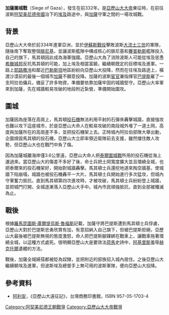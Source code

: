 {{Infobox Military Conflict
|image=[[File:Castaigne_Siege_of_Gaza.jpg|300px]]
|caption=
|conflict=加薩圍城戰
|partof={{tsl|en|Wars_of_Alexander_the_Great|亞歷山大大帝的征戰|亞歷山大大帝東征}}
|date=前332年九月到十月
|place=[[加薩|加薩]]
|result=[[馬其頓王國|馬其頓王國]]勝利
|territory=亞歷山大占領[[埃及|埃及]]
|combatant1=[[馬其頓王國|馬其頓王國]],<br />[[希臘城邦|希臘城邦]]盟軍
|combatant2=波斯[[阿契美尼德帝國|阿契美尼德帝國]],<br />[[阿拉伯|阿拉伯]]雇傭軍
|commander1=[[亞歷山大大帝|亞歷山大大帝]]
|commander2=[[巴提斯|巴提斯]]†
| strength1         = 45,000人
| strength2         = 15,000人<ref name="W. Engels 1980">{{cite book |title=Alexander the Great and the Logistics of the Macedonian Army |publisher=[[University_of_California_Press|University of California Press]] |publication-place=Berkeley, California, United States |lccn=76-52025 |year=1980 |url=https://books.google.com/books?id=OiMWqRokCZ4C |isbn=9780520042728 |first=Donald W. |last=Engels |via=[[Google_Books|Google Books]] |chapter=3. Syria, Lebanon, Israel, Egypt, and Iraq |chapter-url=https://books.google.com/books?id=OiMWqRokCZ4C&pg=PA54 |orig-year=1978 |edition=2nd |pages=54–70 |access-date=2022-05-30 |archive-date=2022-05-30 |archive-url=https://web.archive.org/web/20220530161520/https://books.google.com/books?id=OiMWqRokCZ4C }}</ref>
| casualties1       = 未知，但很少
| casualties2       = 11,000人<ref name="W. Engels 1980" />
}}
{{Campaignbox Alexander's Persian campaigns}}

'''加薩圍城戰'''（Siege of Gaza），發生在前332年。是[[亞歷山大大帝|亞歷山大大帝]]東征時，在前往波斯[[阿契美尼德帝國|阿契美尼德帝國]]治下的[[埃及|埃及]]路途中，與[[加薩|加薩]]守軍之間的一場攻城戰。

== 背景 ==
亞歷山大大帝於前334年進軍亞洲，並於[[伊蘇斯戰役|伊蘇斯戰役]]擊敗波斯[[大流士三世|大流士三世]]的軍隊，隨後南下奪取整個[[腓尼基|腓尼基]]，並讓波斯艦隊中構成核心的腓尼基和[[賽普勒斯|賽普勒斯]]艦隊投入自己的旗下，馬其頓因此成為海軍強國。亞歷山大為了消除波斯人可能從埃及慫恿[[希臘城邦|希臘城邦]]反抗馬其頓的可能，加上埃及相當富饒，繼續朝既定的目標埃及進軍。一路上[[耶路撒冷|耶路撒冷]]和鄰近[[巴勒斯坦|巴勒斯坦]]地區紛紛向亞歷山大投降，然而在往埃及路途上，橫渡沙漠前的最後一個城市[[加薩|加薩]]不願意投降。加薩的波斯[[宦官|宦官]]兼指揮官[[巴提斯|巴提斯]]雇了一支阿拉伯傭兵，備妥了許多物資，準備要依靠加薩牢固的城牆堅守。亞歷山大率軍來到加薩，先在城牆較易攻破的地段附近紮營，準備開始圍攻。

== 圍城 ==
加薩因為座落在高崗上，馬其頓[[投石機|投石機]]無法利用平射的石彈來轟擊城牆，直接強攻也難以攻下這座城市，於是亞歷山大命人在較易攻破的南段城外堆了一道土岡，高度與加薩所在的高崗差不多，並把投石機架上去。正時城內阿拉伯部隊大舉出動，企圖燒毀馬其頓的投石機，亞歷山大立即率領近衛隊前去支援，雖然擋住敵人攻勢，但亞歷山大也在戰鬥中負了傷。

因為加薩城離海岸僅3.6公里遠，亞歷山大命人把[[泰爾圍城戰|泰爾圍城戰]]所用的投石機從海上運過來。當亞歷山大的傷差不多好了後，命士兵把土岡寬度擴大並且環繞全城，也把泰爾來的投石機架好，開始對城牆轟擊。馬其頓士兵還挖地道來掏空牆基，使城牆下陷崩塌，城牆也被投石機轟平一大片。馬其頓士兵開始進行多次猛攻，但城內守軍奮力抵抗，直到馬其頓第四次進攻時，才被攻破，馬其頓士兵紛紛登上城牆，並把城門打開，全城逐漸落入亞歷山大手中。城內市民頑強抵抗，直到全部被殲滅為止。

== 戰後 ==
根據[[羅馬|羅馬]][[昆圖斯·庫爾提烏斯·魯福斯|昆圖斯·庫爾提烏斯·魯福斯]]記載，加薩守將巴提斯遭到馬其頓士兵俘虜，亞歷山大對於巴提斯忠勇欣賞有加，有意招納入自己旗下，但被巴提斯拒絕，亞歷山大最後被巴提斯無視的態度激怒，命人把巴提斯腳踝綁在戰車上，讓戰車拖著環繞全城，以這種方式處死。很明顯亞歷山大是要效法[[荷馬|荷馬]]史詩中，[[阿基里斯|阿基里斯]]羞辱[[赫克托爾|赫克托爾]]遺體的方法。

戰後，加薩全城婦孺都被貶為奴隸，並把附近的部族招入城內居住。之後亞歷山大繼續朝埃及進軍，但波斯埃及總督手上無可用的波斯軍隊，便向亞歷山大投降。

== 參考資料 ==
{{reflist}}
*[[阿利安|阿利安]]，《亞歷山大遠征記》，台灣商務印書館，ISBN 957-05-1703-4

[[Category:阿契美尼德王朝戰爭|Category:阿契美尼德王朝戰爭]]
[[Category:亞歷山大大帝戰爭|Category:亞歷山大大帝戰爭]]